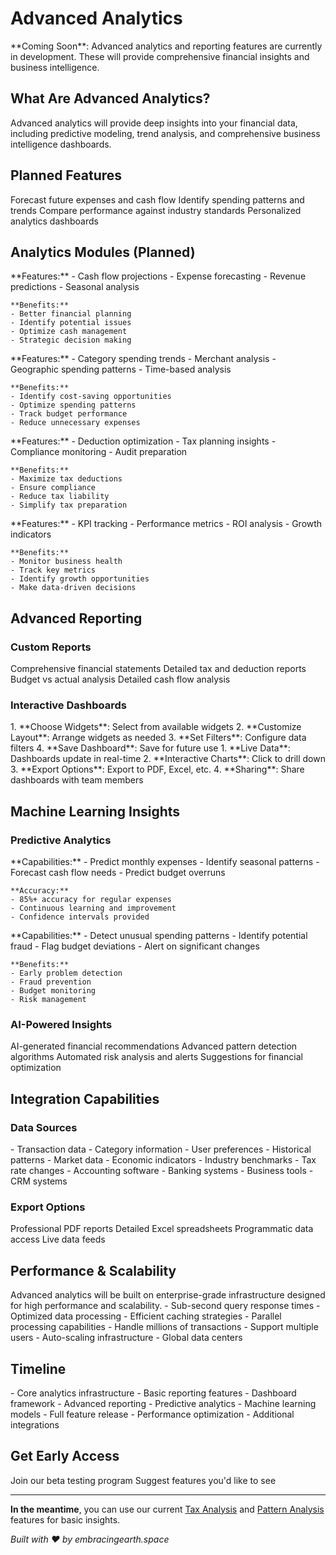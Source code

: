 # Advanced Analytics

<Note>
**Coming Soon**: Advanced analytics and reporting features are currently in development. These will provide comprehensive financial insights and business intelligence.
</Note>

## What Are Advanced Analytics?

Advanced analytics will provide deep insights into your financial data, including predictive modeling, trend analysis, and comprehensive business intelligence dashboards.

## Planned Features

<CardGroup cols={2}>
  <Card title="Predictive Modeling" icon="crystal-ball">
    Forecast future expenses and cash flow
  </Card>
  <Card title="Trend Analysis" icon="chart-line">
    Identify spending patterns and trends
  </Card>
  <Card title="Benchmarking" icon="chart-bar">
    Compare performance against industry standards
  </Card>
  <Card title="Custom Dashboards" icon="chart-pie">
    Personalized analytics dashboards
  </Card>
</CardGroup>

## Analytics Modules (Planned)

<AccordionGroup>
  <Accordion title="Financial Forecasting">
    **Features:**
    - Cash flow projections
    - Expense forecasting
    - Revenue predictions
    - Seasonal analysis
    
    **Benefits:**
    - Better financial planning
    - Identify potential issues
    - Optimize cash management
    - Strategic decision making
  </Accordion>
  
  <Accordion title="Spending Analysis">
    **Features:**
    - Category spending trends
    - Merchant analysis
    - Geographic spending patterns
    - Time-based analysis
    
    **Benefits:**
    - Identify cost-saving opportunities
    - Optimize spending patterns
    - Track budget performance
    - Reduce unnecessary expenses
  </Accordion>
  
  <Accordion title="Tax Optimization">
    **Features:**
    - Deduction optimization
    - Tax planning insights
    - Compliance monitoring
    - Audit preparation
    
    **Benefits:**
    - Maximize tax deductions
    - Ensure compliance
    - Reduce tax liability
    - Simplify tax preparation
  </Accordion>
  
  <Accordion title="Business Intelligence">
    **Features:**
    - KPI tracking
    - Performance metrics
    - ROI analysis
    - Growth indicators
    
    **Benefits:**
    - Monitor business health
    - Track key metrics
    - Identify growth opportunities
    - Make data-driven decisions
  </Accordion>
</AccordionGroup>

## Advanced Reporting

### Custom Reports

<CardGroup cols={2}>
  <Card title="Financial Statements" icon="file-chart">
    Comprehensive financial statements
  </Card>
  <Card title="Tax Reports" icon="receipt">
    Detailed tax and deduction reports
  </Card>
  <Card title="Budget Analysis" icon="pie-chart">
    Budget vs actual analysis
  </Card>
  <Card title="Cash Flow Reports" icon="water">
    Detailed cash flow analysis
  </Card>
</CardGroup>

### Interactive Dashboards

<Steps>
  <Step title="Dashboard Builder">
    1. **Choose Widgets**: Select from available widgets
    2. **Customize Layout**: Arrange widgets as needed
    3. **Set Filters**: Configure data filters
    4. **Save Dashboard**: Save for future use
  </Step>
  
  <Step title="Real-Time Updates">
    1. **Live Data**: Dashboards update in real-time
    2. **Interactive Charts**: Click to drill down
    3. **Export Options**: Export to PDF, Excel, etc.
    4. **Sharing**: Share dashboards with team members
  </Step>
</Steps>

## Machine Learning Insights

### Predictive Analytics

<AccordionGroup>
  <Accordion title="Expense Forecasting">
    **Capabilities:**
    - Predict monthly expenses
    - Identify seasonal patterns
    - Forecast cash flow needs
    - Predict budget overruns
    
    **Accuracy:**
    - 85%+ accuracy for regular expenses
    - Continuous learning and improvement
    - Confidence intervals provided
  </Accordion>
  
  <Accordion title="Anomaly Detection">
    **Capabilities:**
    - Detect unusual spending patterns
    - Identify potential fraud
    - Flag budget deviations
    - Alert on significant changes
    
    **Benefits:**
    - Early problem detection
    - Fraud prevention
    - Budget monitoring
    - Risk management
  </Accordion>
</AccordionGroup>

### AI-Powered Insights

<CardGroup cols={2}>
  <Card title="Smart Recommendations" icon="lightbulb">
    AI-generated financial recommendations
  </Card>
  <Card title="Pattern Recognition" icon="search">
    Advanced pattern detection algorithms
  </Card>
  <Card title="Risk Assessment" icon="shield">
    Automated risk analysis and alerts
  </Card>
  <Card title="Optimization Suggestions" icon="cogs">
    Suggestions for financial optimization
  </Card>
</CardGroup>

## Integration Capabilities

### Data Sources

<AccordionGroup>
  <Accordion title="Internal Data">
    - Transaction data
    - Category information
    - User preferences
    - Historical patterns
  </Accordion>
  
  <Accordion title="External Data">
    - Market data
    - Economic indicators
    - Industry benchmarks
    - Tax rate changes
  </Accordion>
  
  <Accordion title="Third-Party Integrations">
    - Accounting software
    - Banking systems
    - Business tools
    - CRM systems
  </Accordion>
</AccordionGroup>

### Export Options

<CardGroup cols={2}>
  <Card title="PDF Reports" icon="file-pdf">
    Professional PDF reports
  </Card>
  <Card title="Excel Exports" icon="file-excel">
    Detailed Excel spreadsheets
  </Card>
  <Card title="API Access" icon="code">
    Programmatic data access
  </Card>
  <Card title="Real-Time Feeds" icon="rss">
    Live data feeds
  </Card>
</CardGroup>

## Performance & Scalability

<Info>
Advanced analytics will be built on enterprise-grade infrastructure designed for high performance and scalability.
</Info>

<AccordionGroup>
  <Accordion title="Performance">
    - Sub-second query response times
    - Optimized data processing
    - Efficient caching strategies
    - Parallel processing capabilities
  </Accordion>
  
  <Accordion title="Scalability">
    - Handle millions of transactions
    - Support multiple users
    - Auto-scaling infrastructure
    - Global data centers
  </Accordion>
</AccordionGroup>

## Timeline

<Steps>
  <Step title="Q2 2024">
    - Core analytics infrastructure
    - Basic reporting features
    - Dashboard framework
  </Step>
  
  <Step title="Q3 2024">
    - Advanced reporting
    - Predictive analytics
    - Machine learning models
  </Step>
  
  <Step title="Q4 2024">
    - Full feature release
    - Performance optimization
    - Additional integrations
  </Step>
</Steps>

## Get Early Access

<CardGroup cols={2}>
  <Card title="Beta Program" icon="flask">
    Join our beta testing program
  </Card>
  <Card title="Feature Requests" icon="comment">
    Suggest features you'd like to see
  </Card>
</CardGroup>

---

**In the meantime**, you can use our current [Tax Analysis](/features/tax-analysis) and [Pattern Analysis](/features/pattern-analysis) features for basic insights.

*Built with ❤️ by embracingearth.space*

